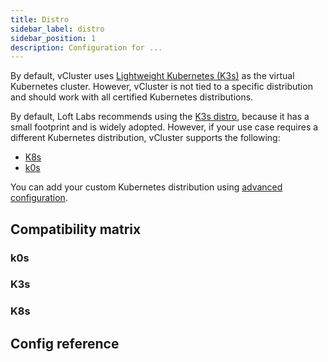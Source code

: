 ```yaml
---
title: Distro
sidebar_label: distro
sidebar_position: 1
description: Configuration for ...
---
```






By default, vCluster uses [Lightweight Kubernetes (K3s)](https://k3s.io/) as the virtual Kubernetes cluster. However, vCluster is not tied to a specific distribution and should work with all certified Kubernetes distributions.

By default, Loft Labs recommends using the [K3s distro](./k3s.mdx), because it has a small footprint and is widely adopted. However, if your use case requires a different Kubernetes distribution, vCluster supports the following:

* [K8s](./k8s.mdx)
* [k0s](./k3s.mdx)

You can add your custom Kubernetes distribution using [advanced configuration](/vcluster-yaml/control-plane/deployment/advanced/README.mdx).

## Compatibility matrix

### k0s

<K0sCompat/>

### K3s

<K3sCompat/>

### K8s

<K8sCompat/>


## Config reference

<Distro/>


